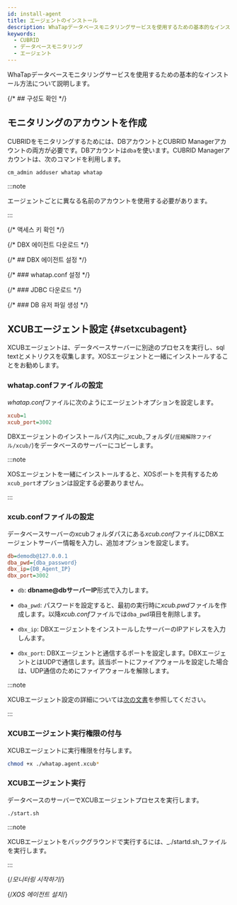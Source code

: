 ```yaml
---
id: install-agent
title: エージェントのインストール
description: WhaTapデータベースモニタリングサービスを使用するための基本的なインストール方法について説明します。
keywords:
  - CUBRID
  - データベースモニタリング
  - エージェント
---
```



<V2Note product="CUBRID" />

WhaTapデータベースモニタリングサービスを使用するための基本的なインストール方法について説明します。


<Agentsignupguide />

<Youtube ko='e_UpCgapfQY' en='MIo3HRIOt8M' ja='MIo3HRIOt8M' />


<Createprojectv2 />

<Steps>

{/* ## 구성도 확인 */}

<CheckType />

## モニタリングのアカウントを作成

CUBRIDをモニタリングするためには、DBアカウントとCUBRID Managerアカウントの両方が必要です。DBアカウントは`dba`を使います。CUBRID Managerアカウントは、次のコマンドを利用します。

```sql title="CUBRID Manager account"
cm_admin adduser whatap whatap
```

:::note

エージェントごとに異なる名前のアカウントを使用する必要があります。

:::

{/* 액세스 키 확인 */}

<Accesskeyv2 />

{/* DBX 에이전트 다운로드 */}

<DownloadDBXagent />

{/* ## DBX 에이전트 설정 */}

<SettingsDBXagent />

{/* ### whatap.conf 설정 */}

<Whatapconf />

{/* ### JDBC 다운로드 */}

<JDBCDownload />

{/* ### DB 유저 파일 생성 */}

<DBuserDesc level={3} />


<Dbcreatedbuserfilebody />

## XCUBエージェント設定 {#setxcubagent}

XCUBエージェントは、データベースサーバーに別途のプロセスを実行し、sql textとメトリクスを収集します。XOSエージェントと一緒にインストールすることをお勧めします。

<ImgLang img="xcub-install-agent.svg" multi="true" className="noneborder" />

### whatap.confファイルの設定

*whatap.conf*ファイルに次のようにエージェントオプションを設定します。

```ini title="whatap.conf"
xcub=1
xcub_port=3002
```

DBXエージェントのインストールパス内に_xcub_フォルダ(`/圧縮解除ファイル/xcub/`)をデータベースのサーバーにコピーします。

:::note

XOSエージェントを一緒にインストールすると、XOSポートを共有するため`xcub_port`オプションは設定する必要ありません。

:::

### xcub.confファイルの設定

データベースサーバーのxcubフォルダパスにある*xcub.conf*ファイルにDBXエージェントサーバー情報を入力し、追加オプションを設定します。

```ini titile="xcub.conf"
db=demodb@127.0.0.1
dba_pwd={dba_password}
dbx_ip={DB_Agent_IP}
dbx_port=3002
```

- `db`: **dbname@dbサーバーIP**形式で入力します。

- `dba_pwd`: パスワードを設定すると、最初の実行時に*xcub.pwd*ファイルを作成します。以降*xcub.conf*ファイルでは`dba_pwd`項目を削除します。

- `dbx_ip`: DBXエージェントをインストールしたサーバーのIPアドレスを入力しんます。

- `dbx_port`: DBXエージェントと通信するポートを設定します。DBXエージェントとはUDPで通信します。該当ポートにファイアウォールを設定した場合は、UDP通信のためにファイアウォールを解除します。

:::note

XCUBエージェント設定の詳細については[次の文書](agent-xcub-settings)を参照してください。

:::

### XCUBエージェント実行権限の付与

XCUBエージェントに実行権限を付与します。

```bash
chmod +x ./whatap.agent.xcub*
```

### XCUBエージェント実行

データベースのサーバーでXCUBエージェントプロセスを実行します。

```bash
./start.sh
```

:::note

XCUBエージェントをバックグラウンドで実行するには、_./startd.sh_ファイルを実行します。

:::

{/*모니터링 시작하기*/}

<Dbrunagent />

{/*XOS 에이전트 설치*/}

<Dbinstallxosagent />

</Steps>


<NextStep />
